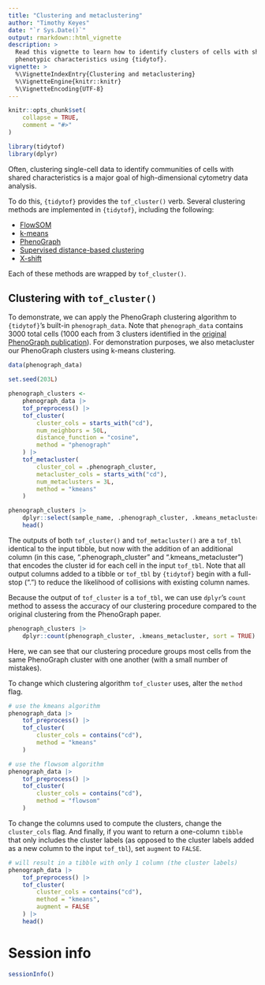 ```yaml
---
title: "Clustering and metaclustering"
author: "Timothy Keyes"
date: "`r Sys.Date()`"
output: rmarkdown::html_vignette
description: > 
  Read this vignette to learn how to identify clusters of cells with shared
  phenotypic characteristics using {tidytof}.
vignette: >
  %\VignetteIndexEntry{Clustering and metaclustering}
  %\VignetteEngine{knitr::knitr}
  %\VignetteEncoding{UTF-8}
---
```


```r
knitr::opts_chunk$set(
    collapse = TRUE,
    comment = "#>"
)
```

```r
library(tidytof)
library(dplyr)
```

Often, clustering single-cell data to identify communities of cells with shared characteristics is a major goal of high-dimensional cytometry data analysis.

To do this, `{tidytof}` provides the `tof_cluster()` verb. Several clustering methods are implemented in `{tidytof}`, including the following: 

- [FlowSOM](https://pubmed.ncbi.nlm.nih.gov/25573116/)
- [k-means](https://www.jstor.org/stable/2346830?origin=crossref&seq=1#metadata_info_tab_contents)
- [PhenoGraph](https://pubmed.ncbi.nlm.nih.gov/26095251/)
- [Supervised distance-based clustering](https://pubmed.ncbi.nlm.nih.gov/29505032/)
- [X-shift](https://pubmed.ncbi.nlm.nih.gov/27183440/)

Each of these methods are wrapped by `tof_cluster()`. 

## Clustering with `tof_cluster()`

To demonstrate, we can apply the PhenoGraph clustering algorithm to `{tidytof}`'s built-in `phenograph_data`. Note that `phenograph_data` contains 3000 total cells (1000 each from 3 clusters identified in the [original PhenoGraph publication](https://pubmed.ncbi.nlm.nih.gov/26095251/)). For demonstration purposes, we also metacluster our PhenoGraph clusters using k-means clustering.

```r
data(phenograph_data)

set.seed(203L)

phenograph_clusters <-
    phenograph_data |>
    tof_preprocess() |>
    tof_cluster(
        cluster_cols = starts_with("cd"),
        num_neighbors = 50L,
        distance_function = "cosine",
        method = "phenograph"
    ) |>
    tof_metacluster(
        cluster_col = .phenograph_cluster,
        metacluster_cols = starts_with("cd"),
        num_metaclusters = 3L,
        method = "kmeans"
    )

phenograph_clusters |>
    dplyr::select(sample_name, .phenograph_cluster, .kmeans_metacluster) |>
    head()
```

The outputs of both `tof_cluster()` and `tof_metacluster()` are a `tof_tbl` identical to the input tibble, but now with the addition of an additional column (in this case, ".phenograph_cluster" and ".kmeans_metacluster") that encodes the cluster id for each cell in the input `tof_tbl`. Note that all output columns added to a tibble or `tof_tbl` by `{tidytof}` begin with a full-stop (".") to reduce the likelihood of collisions with existing column names.

Because the output of `tof_cluster` is a `tof_tbl`, we can use `dplyr`'s `count` method to assess the accuracy of our clustering procedure compared to the original clustering from the PhenoGraph paper.

```r
phenograph_clusters |>
    dplyr::count(phenograph_cluster, .kmeans_metacluster, sort = TRUE)
```

Here, we can see that our clustering procedure groups most cells from the same PhenoGraph cluster with one another (with a small number of mistakes).

To change which clustering algorithm `tof_cluster` uses, alter the `method` flag.

```r
# use the kmeans algorithm
phenograph_data |>
    tof_preprocess() |>
    tof_cluster(
        cluster_cols = contains("cd"),
        method = "kmeans"
    )

# use the flowsom algorithm
phenograph_data |>
    tof_preprocess() |>
    tof_cluster(
        cluster_cols = contains("cd"),
        method = "flowsom"
    )
```

To change the columns used to compute the clusters, change the `cluster_cols` flag. And finally, if you want to return a one-column `tibble` that only includes the cluster labels (as opposed to the cluster labels added as a new column to the input `tof_tbl`), set `augment` to `FALSE`.

```r
# will result in a tibble with only 1 column (the cluster labels)
phenograph_data |>
    tof_preprocess() |>
    tof_cluster(
        cluster_cols = contains("cd"),
        method = "kmeans",
        augment = FALSE
    ) |>
    head()
```


# Session info

```r
sessionInfo()
```

